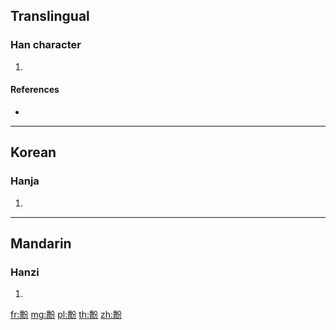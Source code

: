 {{character info/new}}
==Translingual==

===Han character===
{{Han char|rn=204|rad=黹|as=04|sn=16|four=38227|canj=TBCSH}}

# {{defn|Han|sort=黹04}}

====References====
* {{Han ref|kx=1523.010|dkj=48249|dj=2058.120|hdz=74738.020|uh=9EFA|ud=40698|bh=ECB6|bd=60598}}

----

==Korean==

===Hanja===
{{ko-hanja|hangeul=분|eumhun=|rv=bun|mr=pun|y=pun}}

# {{defn|lang=ko|sort=黹04}}

----

==Mandarin==

===Hanzi===
{{cmn-hanzi|pin=[[fěn]] ([[fen3]]), [[fú]] ([[fu2]])|wg=fen<sup>3</sup>, fu<sup>2</sup>}}

# {{defn|lang=cmn|sort=黹04}}

[[fr:黺]]
[[mg:黺]]
[[pl:黺]]
[[th:黺]]
[[zh:黺]]
